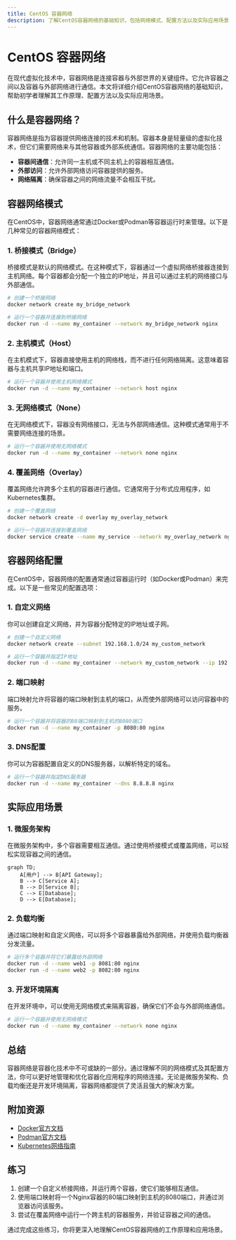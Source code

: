 ```yaml
---
title: CentOS 容器网络
description: 了解CentOS容器网络的基础知识，包括网络模式、配置方法以及实际应用场景。适合初学者学习容器网络的核心概念。
---
```


# CentOS 容器网络

在现代虚拟化技术中，容器网络是连接容器与外部世界的关键组件。它允许容器之间以及容器与外部网络进行通信。本文将详细介绍CentOS容器网络的基础知识，帮助初学者理解其工作原理、配置方法以及实际应用场景。

## 什么是容器网络？

容器网络是指为容器提供网络连接的技术和机制。容器本身是轻量级的虚拟化技术，但它们需要网络来与其他容器或外部系统通信。容器网络的主要功能包括：

- **容器间通信**：允许同一主机或不同主机上的容器相互通信。
- **外部访问**：允许外部网络访问容器提供的服务。
- **网络隔离**：确保容器之间的网络流量不会相互干扰。

## 容器网络模式

在CentOS中，容器网络通常通过Docker或Podman等容器运行时来管理。以下是几种常见的容器网络模式：

### 1. 桥接模式（Bridge）

桥接模式是默认的网络模式。在这种模式下，容器通过一个虚拟网络桥接器连接到主机网络。每个容器都会分配一个独立的IP地址，并且可以通过主机的网络接口与外部通信。

```bash
# 创建一个桥接网络
docker network create my_bridge_network

# 运行一个容器并连接到桥接网络
docker run -d --name my_container --network my_bridge_network nginx
```

### 2. 主机模式（Host）

在主机模式下，容器直接使用主机的网络栈，而不进行任何网络隔离。这意味着容器与主机共享IP地址和端口。

```bash
# 运行一个容器并使用主机网络模式
docker run -d --name my_container --network host nginx
```

### 3. 无网络模式（None）

在无网络模式下，容器没有网络接口，无法与外部网络通信。这种模式通常用于不需要网络连接的场景。

```bash
# 运行一个容器并使用无网络模式
docker run -d --name my_container --network none nginx
```

### 4. 覆盖网络（Overlay）

覆盖网络允许跨多个主机的容器进行通信。它通常用于分布式应用程序，如Kubernetes集群。

```bash
# 创建一个覆盖网络
docker network create -d overlay my_overlay_network

# 运行一个容器并连接到覆盖网络
docker service create --name my_service --network my_overlay_network nginx
```

## 容器网络配置

在CentOS中，容器网络的配置通常通过容器运行时（如Docker或Podman）来完成。以下是一些常见的配置选项：

### 1. 自定义网络

你可以创建自定义网络，并为容器分配特定的IP地址或子网。

```bash
# 创建一个自定义网络
docker network create --subnet 192.168.1.0/24 my_custom_network

# 运行一个容器并指定IP地址
docker run -d --name my_container --network my_custom_network --ip 192.168.1.10 nginx
```

### 2. 端口映射

端口映射允许将容器的端口映射到主机的端口，从而使外部网络可以访问容器中的服务。

```bash
# 运行一个容器并将容器的80端口映射到主机的8080端口
docker run -d --name my_container -p 8080:80 nginx
```

### 3. DNS配置

你可以为容器配置自定义的DNS服务器，以解析特定的域名。

```bash
# 运行一个容器并指定DNS服务器
docker run -d --name my_container --dns 8.8.8.8 nginx
```

## 实际应用场景

### 1. 微服务架构

在微服务架构中，多个容器需要相互通信。通过使用桥接模式或覆盖网络，可以轻松实现容器之间的通信。

```mermaid
graph TD;
    A[用户] --> B[API Gateway];
    B --> C[Service A];
    B --> D[Service B];
    C --> E[Database];
    D --> E[Database];
```

### 2. 负载均衡

通过端口映射和自定义网络，可以将多个容器暴露给外部网络，并使用负载均衡器分发流量。

```bash
# 运行多个容器并将它们暴露给外部网络
docker run -d --name web1 -p 8081:80 nginx
docker run -d --name web2 -p 8082:80 nginx
```

### 3. 开发环境隔离

在开发环境中，可以使用无网络模式来隔离容器，确保它们不会与外部网络通信。

```bash
# 运行一个容器并使用无网络模式
docker run -d --name my_container --network none nginx
```

## 总结

容器网络是容器化技术中不可或缺的一部分。通过理解不同的网络模式及其配置方法，你可以更好地管理和优化容器化应用程序的网络连接。无论是微服务架构、负载均衡还是开发环境隔离，容器网络都提供了灵活且强大的解决方案。

## 附加资源

- [Docker官方文档](https://docs.docker.com/network/)
- [Podman官方文档](https://podman.io/docs/)
- [Kubernetes网络指南](https://kubernetes.io/docs/concepts/cluster-administration/networking/)

## 练习

1. 创建一个自定义桥接网络，并运行两个容器，使它们能够相互通信。
2. 使用端口映射将一个Nginx容器的80端口映射到主机的8080端口，并通过浏览器访问该服务。
3. 尝试在覆盖网络中运行一个跨主机的容器服务，并验证容器之间的通信。

通过完成这些练习，你将更深入地理解CentOS容器网络的工作原理和应用场景。